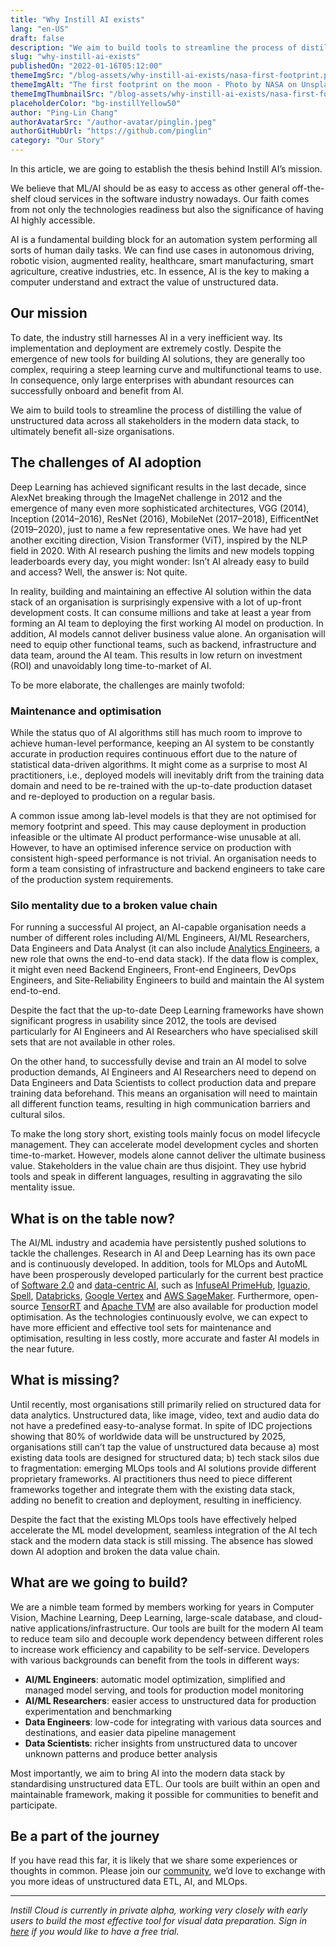 ```yaml
---
title: "Why Instill AI exists"
lang: "en-US"
draft: false
description: "We aim to build tools to streamline the process of distilling the value of unstructured data across all stakeholders in the modern data stack, to ultimately benefit all-size organisations."
slug: "why-instill-ai-exists"
publishedOn: "2022-01-16T05:12:00"
themeImgSrc: "/blog-assets/why-instill-ai-exists/nasa-first-footprint.png"
themeImgAlt: "The first footprint on the moon - Photo by NASA on Unsplash"
themeImgThumbnailSrc: "/blog-assets/why-instill-ai-exists/nasa-first-footprint-thumbnail.png"
placeholderColor: "bg-instillYellow50"
author: "Ping-Lin Chang"
authorAvatarSrc: "/author-avatar/pinglin.jpeg"
authorGitHubUrl: "https://github.com/pinglin"
category: "Our Story"
---
```


In this article, we are going to establish the thesis behind Instill AI’s mission.

We believe that ML/AI should be as easy to access as other general off-the-shelf cloud services in the software industry nowadays. Our faith comes from not only the technologies readiness but also the significance of having AI highly accessible.

AI is a fundamental building block for an automation system performing all sorts of human daily tasks. We can find use cases in autonomous driving, robotic vision, augmented reality, healthcare, smart manufacturing, smart agriculture, creative industries, etc. In essence, AI is the key to making a computer understand and extract the value of unstructured data.

## Our mission

To date, the industry still harnesses AI in a very inefficient way. Its implementation and deployment are extremely costly. Despite the emergence of new tools for building AI solutions, they are generally too complex, requiring a steep learning curve and multifunctional teams to use. In consequence, only large enterprises with abundant resources can successfully onboard and benefit from AI.

We aim to build tools to streamline the process of distilling the value of unstructured data across all stakeholders in the modern data stack, to ultimately benefit all-size organisations.

## The challenges of AI adoption

Deep Learning has achieved significant results in the last decade, since AlexNet breaking through the ImageNet challenge in 2012 and the emergence of many even more sophisticated architectures, VGG (2014), Inception (2014–2016), ResNet (2016), MobileNet (2017–2018), EifficentNet (2019–2020), just to name a few representative ones. We have had yet another exciting direction, Vision Transformer (ViT), inspired by the NLP field in 2020. With AI research pushing the limits and new models topping leaderboards every day, you might wonder: Isn’t AI already easy to build and access? Well, the answer is: Not quite.

In reality, building and maintaining an effective AI solution within the data stack of an organisation is surprisingly expensive with a lot of up-front development costs. It can consume millions and take at least a year from forming an AI team to deploying the first working AI model on production. In addition, AI models cannot deliver business value alone. An organisation will need to equip other functional teams, such as backend, infrastructure and data team, around the AI team. This results in low return on investment (ROI) and unavoidably long time-to-market of AI.

To be more elaborate, the challenges are mainly twofold:

### Maintenance and optimisation

While the status quo of AI algorithms still has much room to improve to achieve human-level performance, keeping an AI system to be constantly accurate in production requires continuous effort due to the nature of statistical data-driven algorithms. It might come as a surprise to most AI practitioners, i.e., deployed models will inevitably drift from the training data domain and need to be re-trained with the up-to-date production dataset and re-deployed to production on a regular basis.

A common issue among lab-level models is that they are not optimised for memory footprint and speed. This may cause deployment in production infeasible or the ultimate AI product performance-wise unusable at all. However, to have an optimised inference service on production with consistent high-speed performance is not trivial. An organisation needs to form a team consisting of infrastructure and backend engineers to take care of the production system requirements.

### Silo mentality due to a broken value chain

For running a successful AI project, an AI-capable organisation needs a number of different roles including AI/ML Engineers, AI/ML Researchers, Data Engineers and Data Analyst (it can also include [Analytics Engineers](https://www.getdbt.com/what-is-analytics-engineering/#where-is-this-headed), a new role that owns the end-to-end data stack). If the data flow is complex, it might even need Backend Engineers, Front-end Engineers, DevOps Engineers, and Site-Reliability Engineers to build and maintain the AI system end-to-end.

Despite the fact that the up-to-date Deep Learning frameworks have shown significant progress in usability since 2012, the tools are devised particularly for AI Engineers and AI Researchers who have specialised skill sets that are not available in other roles.

On the other hand, to successfully devise and train an AI model to solve production demands, AI Engineers and AI Researchers need to depend on Data Engineers and Data Scientists to collect production data and prepare training data beforehand. This means an organisation will need to maintain all different function teams, resulting in high communication barriers and cultural silos.

To make the long story short, existing tools mainly focus on model lifecycle management. They can accelerate model development cycles and shorten time-to-market. However, models alone cannot deliver the ultimate business value. Stakeholders in the value chain are thus disjoint. They use hybrid tools and speak in different languages, resulting in aggravating the silo mentality issue.

## What is on the table now?

The AI/ML industry and academia have persistently pushed solutions to tackle the challenges. Research in AI and Deep Learning has its own pace and is continuously developed. In addition, tools for MLOps and AutoML have been prosperously developed particularly for the current best practice of [Software 2.0](https://karpathy.medium.com/software-2-0-a64152b37c35) and [data-centric AI](https://www.forbes.com/sites/gilpress/2021/06/16/andrew-ng-launches-a-campaign-for-data-centric-ai), such as [InfuseAI PrimeHub](https://www.infuseai.io), [Iguazio, Spell](https://www.iguazio.com/), [Databricks](https://databricks.com/), [Google Vertex](https://cloud.google.com/vertex-ai) and [AWS SageMaker](https://aws.amazon.com/sagemaker/). Furthermore, open-source [TensorRT](https://developer.nvidia.com/tensorrt) and [Apache TVM](https://tvm.apache.org/) are also available for production model optimisation. As the technologies continuously evolve, we can expect to have more efficient and effective tool sets for maintenance and optimisation, resulting in less costly, more accurate and faster AI models in the near future.

## What is missing?

Until recently, most organisations still primarily relied on structured data for data analytics. Unstructured data, like image, video, text and audio data do not have a predefined easy-to-analyse format. In spite of IDC projections showing that 80% of worldwide data will be unstructured by 2025, organisations still can’t tap the value of unstructured data because a) most existing data tools are designed for structured data; b) tech stack silos due to fragmentation: emerging MLOps tools and AI solutions provide different proprietary frameworks. AI practitioners thus need to piece different frameworks together and integrate them with the existing data stack, adding no benefit to creation and deployment, resulting in inefficiency.

Despite the fact that the existing MLOps tools have effectively helped accelerate the ML model development, seamless integration of the AI tech stack and the modern data stack is still missing. The absence has slowed down AI adoption and broken the data value chain.

## What are we going to build?

We are a nimble team formed by members working for years in Computer Vision, Machine Learning, Deep Learning, large-scale database, and cloud-native applications/infrastructure. Our tools are built for the modern AI team to reduce team silo and decouple work dependency between different roles to increase work efficiency and capability to be self-service. Developers with various backgrounds can benefit from the tools in different ways:

- **AI/ML Engineers**: automatic model optimization, simplified and managed model serving, and tools for production model monitoring
- **AI/ML Researchers**: easier access to unstructured data for production experimentation and benchmarking
- **Data Engineers**: low-code for integrating with various data sources and destinations, and easier data pipeline management
- **Data Scientists**: richer insights from unstructured data to uncover unknown patterns and produce better analysis

Most importantly, we aim to bring AI into the modern data stack by standardising unstructured data ETL. Our tools are built within an open and maintainable framework, making it possible for communities to benefit and participate.

## Be a part of the journey

If you have read this far, it is likely that we share some experiences or thoughts in common. Please join our [community](https://discord.gg/sevxWsqpGh), we’d love to exchange with you more ideas of unstructured data ETL, AI, and MLOps.

---

_Instill Cloud is currently in private alpha, working very closely with early users to build the most effective tool for visual data preparation. Sign in [here](https://www.instill.tech/get-access) if you would like to have a free trial._

<CtaButton
  text="🚀 Join the Instill Cloud waitlist"
  link="https://www.instill.tech/get-access/?utm_source=blog&utm_medium=link&utm_campaign=introducing-vdp"
/>
